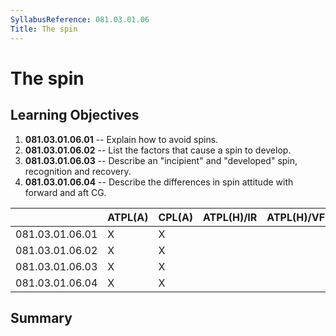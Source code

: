 ```yaml
---
SyllabusReference: 081.03.01.06
Title: The spin
---
```


# The spin

## Learning Objectives

1.  **081.03.01.06.01** -- Explain how to avoid spins.
2.  **081.03.01.06.02** -- List the factors that cause a spin to develop.
3.  **081.03.01.06.03** -- Describe an "incipient" and "developed" spin,
    recognition and recovery.
4.  **081.03.01.06.04** -- Describe the differences in spin attitude with forward
    and aft CG.

|                 | ATPL(A) | CPL(A) | ATPL(H)/IR | ATPL(H)/VFR | CPL(H) | IR  | CBIR(A) |
| --------------- | ------- | ------ | ---------- | ----------- | ------ | --- | ------- |
| 081.03.01.06.01 | X       | X      |            |             |        |     |         |
| 081.03.01.06.02 | X       | X      |            |             |        |     |         |
| 081.03.01.06.03 | X       | X      |            |             |        |     |         |
| 081.03.01.06.04 | X       | X      |            |             |        |     |         |

## Summary
